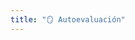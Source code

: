```yaml
---
title: "🪞 Autoevaluación"
---
```

<!-- 
1. ¿Cuál es el resultado de `int(True)` y de `int(False)`?
1. `1 is True`, `bool(1) is True`, `2 == True`, `bool(2) is True`.
1. ¿Cuál es el resultado de las siguientes expresiones? ¿Por qué?
    i. `False or not False`
    i. `not (True and True)`
    i. `not True and True`
    i. `"True" != True`
    i. `10 > 5 + 3`
    i. `None is None`
    i. `[] is []`
1. Complete la siguiente tabla indicando si el nombre es válido para una variable de Python.

    |     Nombre        | ¿Válido? | Justificación |
    |:-----------------:|:--------:|:-------------:|
    | `balance`         |          |               |
    | `balanceActual`   |          |               |
    | `balance-actual`  |          |               |
    | `balance actual`  |          |               |
    | `balance_actual`  |          |               |
    | `0cuenta`         |          |               |
    | `cuenta0`         |          |               |
    | `_cuenta`         |          |               |
    | `SPAM`            |          |               |
    | `cantidad$`       |          |               |

1. ¿Cuál es el resultado de `len([])`? ¿Y qué pasa si se intenta hacer lo siguiente?

    ```python
    l = []
    l[0]
    ```

    ¿Por qué?
1. ¿Cuál es el problema con el siguiente programa? Proponga una solución.

    ```python
    numero = 10
    if numero < 0:
        print(f"El numero {numero} es negativo")
    elif numero < -5:
        print(f"El numero {numero} es menor a -5")
    elif numero > 0:
        print(f"El numero {numero} es positivo")
    else:
        print(f"El numero {numero} es 0")
    ```


1. ¿Cuál es el resultado de `list("abcdefgh")`? ¿Por qué?

1. ¿Por qué `set("abcde")` es distinto de `{"abcde"}`?

1.  ¿Qué valor contiene la variable `contador` luego de ejecutar el siguiente código?

    ```python
    contador = 20
    contador + 1
    ```

1. ¿Por qué la siguiente comparación resulta en `True`?

    ```python
    "spam" + "spamspam" == "spam" * 3
    ```


1. ¿Por qué la siguiente expresión resulta en un error? ¿Cómo se puede arreglar?

    ```python
    "Me comí " + 6 + " panchos."
    ```

1. ¿Cuáles son los 3 operadores booleanos?

1. Explica qué es una condición y en qué situaciones se utilizaría.

1. Identificá los tres bloques de código en el siguiente ejemplo:

    ```python
    codigo = 0

    if codigo == 10:
        print("mensaje 1")
        if codigo > 5:
            print("mensaje 2")
        else:
            print("mensaje alternativo")
        print("mensaje final")

    print("Fin del programa")
    ```

    ¿Tienen sentido las comparaciones utilizadas?


1. ¿Cuál es la diferencia entre `range(10)`, `range(0, 10)` y `range(0, 10, 1)` en un bucle `for`?

1.  Escribí un programa corto que imprima los números del 1 al 10 utilizando un bucle `for`.
    Luego, escribí un programa equivalente que imprima los números del 1 al 10 utilizando un bucle
    `while`.


1.  Escriba un programa que recorra una lista de números y los vaya sumando uno por uno hasta que la
    suma acumulada sea igual o mayor a un determinado umbral (por ejemplo, 20).
    Primero, resuelva el problema utilizando un bucle `for`.
    Luego, implemente una versión equivalente utilizando un bucle `while`.
    Al finalizar, el programa debe mostrar la suma total acumulada y la cantidad de números que fueron sumados.

    Utilice esta lista de ejemplo:

    ```python
    numeros = [4, 7, 3, 5, 2, 11, 20]
    ```

1. ¿Cuándo se ejecuta el código dentro de una función: cuando la función se define o cuando se la llama? Considere el siguiente ejemplo:

    ```python
    def suma(x, y):
        print(100 / 0)
        return x + y
    ```

1. ¿Cuál es la diferencia entre una función y una llamada a función?

1. ¿Cuál es el valor que devuelve una función que no tiene `return`?

- ¿Qué es `[]`?
- ¿Cómo asignarías el valor `'hello'` como el tercer valor en una lista almacenada en una variable llamada `spam`? (Asumí que `spam` contiene `[2, 4, 6, 8, 10]`).

  Para las siguientes tres preguntas, asumí que `spam` contiene la lista `['a', 'b', 'c', 'd']`:

- ¿A qué evalúa `spam[int(int('3' * 2) // 11)]`?
- ¿A qué evalúa `spam[-1]`?
- ¿A qué evalúa `spam[:2]`?

  Para las siguientes tres preguntas, asumí que `bacon` contiene la lista `[3.14, 'cat', 11, 'cat', True]`:

- ¿A qué evalúa `bacon.index('cat')`?
- ¿Cómo queda la lista en `bacon` después de ejecutar `bacon.append(99)`?
- ¿Cómo queda la lista en `bacon` después de ejecutar `bacon.remove('cat')`?

- ¿Cuáles son los operadores para la concatenación y la replicación de listas?
- ¿Cuál es la diferencia entre los métodos `append()` e `insert()` de las listas?
- ¿Cuáles son dos formas de eliminar valores de una lista?


1. ¿Cómo se escribe en código un diccionario vacío?
2. ¿Cómo se ve un diccionario que tiene la clave `'foo'` y el valor `42`?
3. ¿Cuál es la principal diferencia entre un diccionario y una lista?
4. ¿Qué ocurre si intentás acceder a `spam['foo']` cuando `spam` es `{'bar': 100}`?
5. Si un diccionario está almacenado en `spam`, ¿cuál es la diferencia entre las expresiones `'cat' in spam` y `'cat' in spam.keys()`?
6. Si un diccionario está almacenado en `spam`, ¿cuál es la diferencia entre las expresiones `'cat' in spam` y `'cat' in spam.values()`? -->
